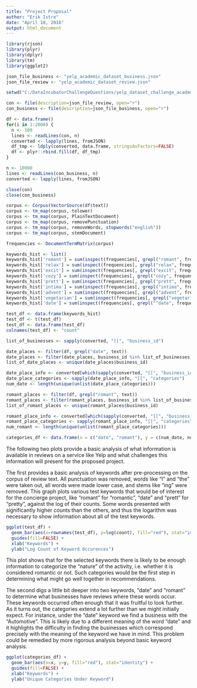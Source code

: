 ```yaml
---
title: "Project Proposal"
author: "Erik Istre"
date: "April 18, 2016"
output: html_document
---
```


```r
library(rjson)
library(plyr)
library(dplyr)
library(tm)
library(ggplot2)

json_file_business <- "yelp_academic_dataset_business.json"
json_file_review <- "yelp_academic_dataset_review.json"

setwd("C:/DataIncubatorChallengeQuestions/yelp_dataset_challenge_academic_dataset/")

con <- file(description=json_file_review, open="r")
con_business <- file(description=json_file_business, open="r")

df <- data.frame()
for(i in 1:2000) {
  n <- 100
  lines <- readLines(con, n)
  converted <- lapply(lines, fromJSON)
  df_tmp <- ldply(converted, data.frame, stringsAsFactors=FALSE)
  df <- plyr::rbind.fill(df, df_tmp)
}

n <- 10000
lines <- readLines(con_business, n)
converted <- lapply(lines, fromJSON)

close(con)
close(con_business)

corpus <- Corpus(VectorSource(df$text))
corpus <- tm_map(corpus, tolower)
corpus <- tm_map(corpus, PlainTextDocument)
corpus <- tm_map(corpus, removePunctuation)
corpus <- tm_map(corpus, removeWords, stopwords("english"))
corpus <- tm_map(corpus, stemDocument)

frequencies <- DocumentTermMatrix(corpus)

keywords_hist <- list()
keywords_hist['romant'] = sum(inspect(frequencies[, grepl("romant", frequencies$dimnames$Terms)]))
keywords_hist['relax'] = sum(inspect(frequencies[, grepl("relax", frequencies$dimnames$Terms)]))
keywords_hist['excit'] = sum(inspect(frequencies[, grepl("excit", frequencies$dimnames$Terms)]))
keywords_hist['cozy'] = sum(inspect(frequencies[, grepl("cozy", frequencies$dimnames$Terms)]))
keywords_hist['prett'] = sum(inspect(frequencies[, grepl("prett", frequencies$dimnames$Terms)]))
keywords_hist['intima'] = sum(inspect(frequencies[, grepl("intima", frequencies$dimnames$Terms)]))
keywords_hist['advent'] = sum(inspect(frequencies[, grepl("advent", frequencies$dimnames$Terms)]))
keywords_hist['vegetarian'] = sum(inspect(frequencies[, grepl("vegetarian", frequencies$dimnames$Terms)]))
keywords_hist['date'] = sum(inspect(frequencies[, grepl("^date", frequencies$dimnames$Terms)]))

test_df <- data.frame(keywords_hist)
test_df <- t(test_df)
test_df <- data.frame(test_df)
colnames(test_df) <- "count"

list_of_businesses <- sapply(converted, "[[", "business_id")

date_places <- filter(df, grepl("date", text))
date_places <- filter(date_places, business_id %in% list_of_businesses) 
list_of_date_places <- unique(date_places$business_id)

date_place_info <- converted[which(sapply(converted, "[[", "business_id") %in% list_of_date_places)]
date_place_categories <- sapply(date_place_info, "[[", "categories")
num_date <- length(unique(unlist(date_place_categories)))

romant_places <- filter(df, grepl("romant", text))
romant_places <- filter(romant_places, business_id %in% list_of_businesses) 
list_of_romant_places <- unique(romant_places$business_id)

romant_place_info <- converted[which(sapply(converted, "[[", "business_id") %in% list_of_romant_places)]
romant_place_categories <- sapply(romant_place_info, "[[", "categories")
num_romant <- length(unique(unlist(romant_place_categories)))

categories_df <- data.frame(x = c("date", "romant"), y = c(num_date, num_romant))
```

The following two plots provide a basic analysis of what information is available in reviews on a service like Yelp and what challenges this information will present for the proposed project.

The first provides a basic analysis of keywords after pre-processing on the corpus of review text. All punctuation was removed, words like "I" and "the" were taken out, all words were made lower case, and stems like "ing" were removed. This graph plots various test keywords that would be of interest for the concierge project, like "romant" for "romantic", "date" and "prett" for "pretty", against the log of their counts. Some words presented with significantly higher counts than the others, and thus the logarithm was necessary to show information about all of the test keywords.

```r
ggplot(test_df) +
  geom_bar(aes(x=rownames(test_df), y=log(count), fill="red"), stat="identity") +
  guides(fill=FALSE) + 
  xlab("Keywords") +
  ylab("Log Count of Keyword Occurences")
```

This plot shows that for the selected keywords there is likely to be enough information to categorize the "nature" of the activity, i.e. whether it is considered romantic or not. Such categories would be the first step in determining what might go well together in recommendations.

The second digs a little bit deeper into two keywords, "date" and "romant" to determine what businesses have reviews where these words occur. These keywords occurred often enough that it was fruitful to look further. As it turns out, the categories extend a lot further than we might initially expect. For instance, under the "date" keyword we find a business with the "Automotive". This is likely due to a different meaning of the word "date" and it highlights the difficulty in finding the businesses which correspond precisely with the meaning of the keyword we have in mind. This problem could be remedied by more rigorous analysis beyond basic keyword analysis.

```r
ggplot(categories_df) +
  geom_bar(aes(x=x, y=y, fill="red"), stat="identity") +
  guides(fill=FALSE) + 
  xlab("Keywords") +
  ylab("Unique Categories Under Keyword")
```